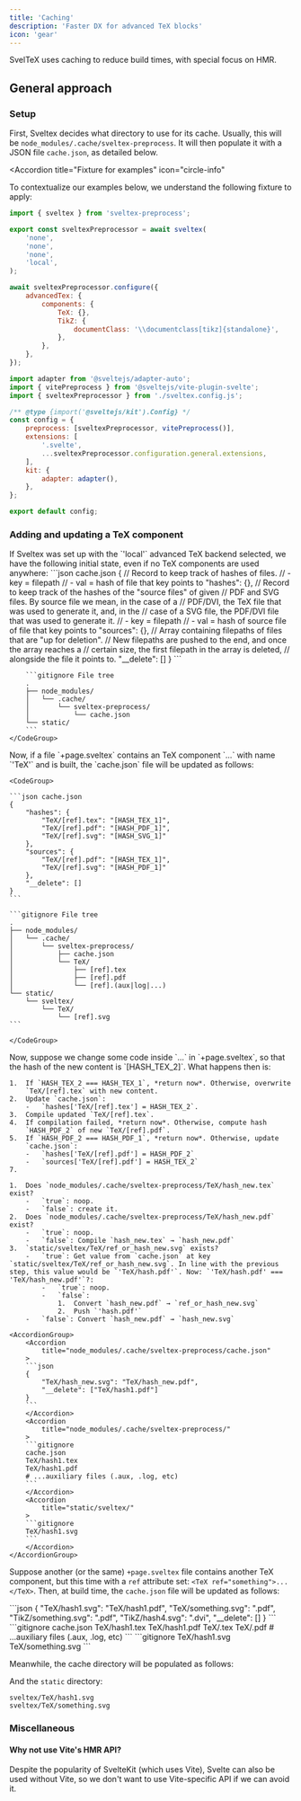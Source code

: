 ```yaml
---
title: 'Caching'
description: 'Faster DX for advanced TeX blocks'
icon: 'gear'
---
```


SvelTeX uses caching to reduce build times, with special focus on HMR.

## General approach

### Setup

First, Sveltex decides what directory to use for its cache. Usually, this will
be `node_modules/.cache/sveltex-preprocess`. It will then populate it with a
JSON file `cache.json`, as detailed below.

<Accordion
    title="Fixture for examples"
    icon="circle-info"
>
To contextualize our examples below, we understand the following fixture to
apply:
<CodeGroup>

```js sveltex.config.js
import { sveltex } from 'sveltex-preprocess';

export const sveltexPreprocessor = await sveltex(
    'none',
    'none',
    'none',
    'local',
);

await sveltexPreprocessor.configure({
    advancedTex: {
        components: {
            TeX: {},
            TikZ: {
                documentClass: '\\documentclass[tikz]{standalone}',
            },
        },
    },
});
```

```js svelte.config.js
import adapter from '@sveltejs/adapter-auto';
import { vitePreprocess } from '@sveltejs/vite-plugin-svelte';
import { sveltexPreprocessor } from './sveltex.config.js';

/** @type {import('@sveltejs/kit').Config} */
const config = {
    preprocess: [sveltexPreprocessor, vitePreprocess()],
    extensions: [
        '.svelte',
        ...sveltexPreprocessor.configuration.general.extensions,
    ],
    kit: {
        adapter: adapter(),
    },
};

export default config;
```

</CodeGroup>
</Accordion>

### Adding and updating a TeX component

<Steps>
<Step title="Initial state">
    If Sveltex was set up with the `'local'` advanced TeX backend selected, we have
    the following initial state, even if no TeX components are used anywhere:
    <CodeGroup>
        ```json cache.json
        {
            // Record to keep track of hashes of files.
            // - key = filepath
            // - val = hash of file that key points to
            "hashes": {},
            // Record to keep track of the hashes of the "source files" of given
            // PDF and SVG files. By source file we mean, in the case of a
            // PDF/DVI, the TeX file that was used to generate it, and, in the
            // case of a SVG file, the PDF/DVI file that was used to generate it.
            // - key = filepath
            // - val = hash of source file of file that key points to
            "sources": {},
            // Array containing filepaths of files that are "up for deletion".
            // New filepaths are pushed to the end, and once the array reaches a
            // certain size, the first filepath in the array is deleted,
            // alongside the file it points to.
            "__delete": []
        }
        ```

        ```gitignore File tree
        .
        ├── node_modules/
        │   └── .cache/
        │       └── sveltex-preprocess/
        │           └── cache.json
        └── static/
        ```
    </CodeGroup>

</Step>
<Step title="Add TeX component">
    Now, if a file `+page.sveltex` contains an TeX component `<TeX>...</TeX>` with name
    `'TeX'` and is built, the `cache.json` file will be updated as follows:

    <CodeGroup>

    ```json cache.json
    {
        "hashes": {
            "TeX/[ref].tex": "[HASH_TEX_1]",
            "TeX/[ref].pdf": "[HASH_PDF_1]",
            "TeX/[ref].svg": "[HASH_SVG_1]"
        },
        "sources": {
            "TeX/[ref].pdf": "[HASH_TEX_1]",
            "TeX/[ref].svg": "[HASH_PDF_1]"
        },
        "__delete": []
    }
    ```

    ```gitignore File tree
    .
    ├── node_modules/
    │   └── .cache/
    │       └── sveltex-preprocess/
    │           ├── cache.json
    │           └── TeX/
    │               ├── [ref].tex
    │               ├── [ref].pdf
    │               └── [ref].(aux|log|...)
    └── static/
        └── sveltex/
            └── TeX/
                └── [ref].svg
    ```

    </CodeGroup>

</Step>
<Step title="Update TeX component content">
    Now, suppose we change some code inside `<TeX>...</TeX>` in `+page.sveltex`,
    so that the hash of the new content is `[HASH_TEX_2]`. What happens then is:

    1.  If `HASH_TEX_2 === HASH_TEX_1`, *return now*. Otherwise, overwrite
        `TeX/[ref].tex` with new content.
    2.  Update `cache.json`:
        -   `hashes['TeX/[ref].tex'] = HASH_TEX_2`.
    3.  Compile updated `TeX/[ref].tex`.
    4.  If compilation failed, *return now*. Otherwise, compute hash
        `HASH_PDF_2` of new `TeX/[ref].pdf`.
    5.  If `HASH_PDF_2 === HASH_PDF_1`, *return now*. Otherwise, update
        `cache.json`:
        -   `hashes['TeX/[ref].pdf'] = HASH_PDF_2`
        -   `sources['TeX/[ref].pdf'] = HASH_TEX_2`
    7.

    1.  Does `node_modules/.cache/sveltex-preprocess/TeX/hash_new.tex` exist?
        -   `true`: noop.
        -   `false`: create it.
    2.  Does `node_modules/.cache/sveltex-preprocess/TeX/hash_new.pdf` exist?
        -   `true`: noop.
        -   `false`: Compile `hash_new.tex` → `hash_new.pdf`
    3.  `static/sveltex/TeX/ref_or_hash_new.svg` exists?
        -   `true`: Get value from `cache.json` at key `static/sveltex/TeX/ref_or_hash_new.svg`. In line with the previous step, this value would be `'TeX/hash.pdf'`. Now: `'TeX/hash.pdf' === 'TeX/hash_new.pdf'`?:
            -   `true`: noop.
            -   `false`:
                1.  Convert `hash_new.pdf` → `ref_or_hash_new.svg`
                2.  Push `'hash.pdf'`
        -   `false`: Convert `hash_new.pdf` → `hash_new.svg`

    <AccordionGroup>
        <Accordion
            title="node_modules/.cache/sveltex-preprocess/cache.json"
        >
        ```json
        {
            "TeX/hash_new.svg": "TeX/hash_new.pdf",
            "__delete": ["TeX/hash1.pdf"]
        }
        ```
        </Accordion>
        <Accordion
            title="node_modules/.cache/sveltex-preprocess/"
        >
        ```gitignore
        cache.json
        TeX/hash1.tex
        TeX/hash1.pdf
        # ...auxiliary files (.aux, .log, etc)
        ```
        </Accordion>
        <Accordion
            title="static/sveltex/"
        >
        ```gitignore
        TeX/hash1.svg
        ```
        </Accordion>
    </AccordionGroup>

</Step>
</Steps>

Suppose another (or the same) `+page.sveltex` file contains another TeX
component, but this time with a `ref` attribute set:
`<TeX ref="something">...</TeX>`. Then, at build time, the `cache.json` file
will be updated as follows:

<AccordionGroup>
<Accordion
    title="node_modules/.cache/sveltex-preprocess/cache.json"
>
```json
{
    "TeX/hash1.svg": "TeX/hash1.pdf",
    "TeX/something.svg": "<hash2>.pdf",
    "TikZ/something.svg": "<hash3>.pdf",
    "TikZ/hash4.svg": "<hash4>.dvi",
    "__delete": []
}
```
</Accordion>
<Accordion
    title="node_modules/.cache/sveltex-preprocess/"
>
```gitignore
cache.json
TeX/hash1.tex
TeX/hash1.pdf
TeX/<hash2>.tex
TeX/<hash2>.pdf
# ...auxiliary files (.aux, .log, etc)
```
</Accordion>
<Accordion
    title="static/sveltex/"
>
```gitignore
TeX/hash1.svg
TeX/something.svg
```
</Accordion>
</AccordionGroup>

Meanwhile, the cache directory will be populated as follows:

And the `static` directory:

```gitignore
sveltex/TeX/hash1.svg
sveltex/TeX/something.svg
```

### Miscellaneous

#### Why not use Vite's HMR API?

Despite the popularity of SvelteKit (which uses Vite), Svelte can also be used
without Vite, so we don't want to use Vite-specific API if we can avoid it.
